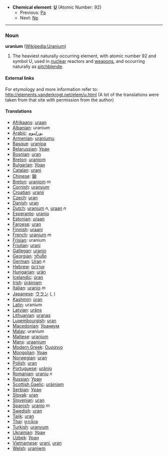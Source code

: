 *'''Chemical element''': '''[[U]]''' (Atomic Number: 92)
**Previous: [[Protactinium|Pa]]
**Next: [[Neptunium|Np]]
----
=== Noun ===
'''uranium''' ([[en:Uranium|Wikipedia:Uranium]])

#The heaviest naturally occurring element, with atomic number 92 and symbol U, used in [[nuclear]] reactors and [[weapon]]s, and occurring naturally as [[pitchblende]].

====External links====
For etymology and more information refer to:
http://elements.vanderkrogt.net/elem/u.html
(A lot of the translations were taken from that site with permission from the author)

==== Translations ====
*[[Afrikaans]]: [[uraan]]
*[[Albanian]]: uranium
*[[Arabic]]: [[يورانيوم]]
*[[Armenian]]: [[uraniumu]]
*[[Basque]]: [[uranioa]]
*[[Belarussian]]: [[Уран]]
*[[Bosnian]]: [[uran]]
*[[Breton]]: [[uraniom]]
*[[Bulgarian]]: [[Уран]]
*[[Catalan]]: [[urani]]
*[[Chinese]]: [[鈾]]
*[[Breton]]: [[uraniom]] ''m''
*[[Cornish]]: [[uranyum]]
*[[Croatian]]: [[uranij]]
*[[Czech]]: [[uran]]
*[[Danish]]: [[uran]]
*[[Dutch]]: [[uranium]] ''n'', [[uraan]] ''n''
*[[Esperanto]]: [[uranio]]
*[[Estonian]]: [[uraan]]
*[[Faroese]]: [[uran]]
*[[Finnish]]: [[uraani]]
*[[French]]: [[uranium]] ''m''
*[[Frisian]]: uranium
*[[Friulian]]: [[urani]]
*[[Gallegan]]: [[uranio]]
*[[Georgian]]: [[ურანი]]
*[[German]]: [[Uran]] ''n''
*[[Hebrew]]: [[אורניום]]
*[[Hungarian]]: [[urán]]
*[[Icelandic]]: [[úran]]
*[[Irish]]: [[úráiniam]]
*[[Italian]]: [[uranio]] ''m''
*[[Japanese]]: [[ウラン]] ([[]], )
*[[Kashmiri]]: [[ùran]]
*[[Latin]]: uranium
*[[Latvian]]: [[urāns]]
*[[Lithuanian]]: [[uranas]]
*[[Luxembourgish]]: [[uran]]
*[[Macedonian]]: [[Ураниум]]
*[[Malay]]: uranium
*[[Maltese]]: [[uranjum]]
*[[Manx]]: [[uraanium]]
*[[Modern Greek]]: [[Ουρανιο]] '' ''
*[[Mongolian]]: [[Уран]]
*[[Norwegian]]: [[uran]]
*[[Polish]]: [[uran]] '' ''
*[[Portuguese]]: [[urânio]]
*[[Romanian]]: [[uraniu]] ''n''
*[[Russian]]: [[Уран]] '' ''
*[[Scottish Gaelic]]: [[uràiniam]]
*[[Serbian]]: [[Уран]]
*[[Slovak]]: [[uran]]
*[[Slovenian]]: [[uran]]
*[[Spanish]]: [[uranio]] ''m''
*[[Swedish]]: [[uran]]
*[[Tajik]]: [[uran]]
*[[Thai]]: [[ยูเรเนียม]]
*[[Turkish]]: [[uranyum]]
*[[Ukrainian]]: [[Уран]]
*[[Uzbek]]: [[Уран]]
*[[Vietnamese]]: [[urani]], [[uran]]
*[[Welsh]]: [[uraniwm]]